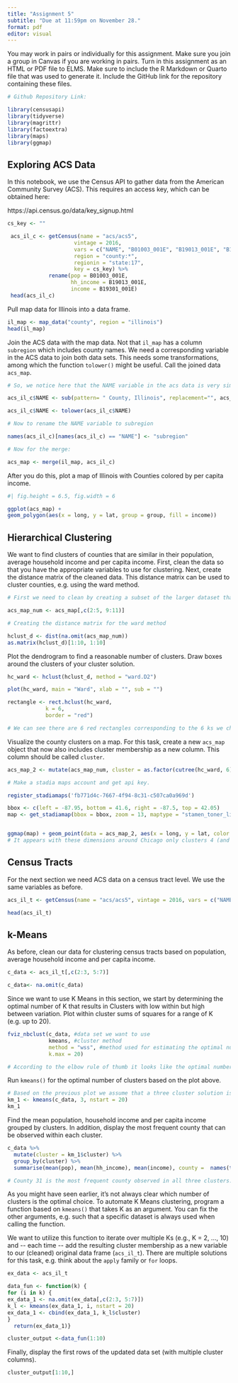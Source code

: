 ---
title: "Assignment 5"
subtitle: "Due at 11:59pm on November 28."
format: pdf
editor: visual
---

You may work in pairs or individually for this assignment. Make sure you join a group in Canvas if you are working in pairs. Turn in this assignment as an HTML or PDF file to ELMS. Make sure to include the R Markdown or Quarto file that was used to generate it. Include the GitHub link for the repository containing these files.

```{r}
# Github Repository Link: 

library(censusapi)
library(tidyverse)
library(magrittr)
library(factoextra)
library(maps)
library(ggmap)
```

## Exploring ACS Data

In this notebook, we use the Census API to gather data from the American Community Survey (ACS). This requires an access key, which can be obtained here:

https://api.census.go/data/key_signup.html

```{r}

cs_key <- ""

 acs_il_c <- getCensus(name = "acs/acs5",
                     vintage = 2016,
                     vars = c("NAME", "B01003_001E", "B19013_001E", "B19301_001E"),
                     region = "county:*",
                     regionin = "state:17",
                     key = cs_key) %>%
             rename(pop = B01003_001E, 
                    hh_income = B19013_001E, 
                    income = B19301_001E)
 head(acs_il_c)
```

Pull map data for Illinois into a data frame.

```{r}
il_map <- map_data("county", region = "illinois")
head(il_map)
```

Join the ACS data with the map data. Not that `il_map` has a column `subregion` which includes county names. We need a corresponding variable in the ACS data to join both data sets. This needs some transformations, among which the function `tolower()` might be useful. Call the joined data `acs_map`.

```{r}
# So, we notice here that the NAME variable in the acs data is very similar to the subregion variable in the il data. The big difference is that in the name variable County, Illinois is tacked onto everything and the first letter of each county is capitalized. So, we want to use some kind of string extractor function to get rid of the unwanted part of the acs NAME variable and then transform the variable to lowercase with the tolower() function.

acs_il_c$NAME <- sub(pattern= " County, Illinois", replacement="", acs_il_c$NAME)

acs_il_c$NAME <- tolower(acs_il_c$NAME)

# Now to rename the NAME variable to subregion

names(acs_il_c)[names(acs_il_c) == "NAME"] <- "subregion"

# Now for the merge:

acs_map <- merge(il_map, acs_il_c)
```

After you do this, plot a map of Illinois with Counties colored by per capita income.

```{r}
#| fig.height = 6.5, fig.width = 6

ggplot(acs_map) + 
geom_polygon(aes(x = long, y = lat, group = group, fill = income))
```

## Hierarchical Clustering

We want to find clusters of counties that are similar in their population, average household income and per capita income. First, clean the data so that you have the appropriate variables to use for clustering. Next, create the distance matrix of the cleaned data. This distance matrix can be used to cluster counties, e.g. using the ward method.

```{r}
# First we need to clean by creating a subset of the larger dataset that only includes the numerical variables. We would want to include long, lat, group, order, pop, hh_income, and income.

acs_map_num <- acs_map[,c(2:5, 9:11)]

# Creating the distance matrix for the ward method

hclust_d <- dist(na.omit(acs_map_num))
as.matrix(hclust_d)[1:10, 1:10]
```

Plot the dendrogram to find a reasonable number of clusters. Draw boxes around the clusters of your cluster solution.

```{r}
hc_ward <- hclust(hclust_d, method = "ward.D2")

plot(hc_ward, main = "Ward", xlab = "", sub = "")

rectangle <- rect.hclust(hc_ward, 
            k = 6, 
            border = "red")

# We can see there are 6 red rectangles corresponding to the 6 ks we chose.
```

Visualize the county clusters on a map. For this task, create a new `acs_map` object that now also includes cluster membership as a new column. This column should be called `cluster`.

```{r}
acs_map_2 <- mutate(acs_map_num, cluster = as.factor(cutree(hc_ward, 6)))  

# Make a stadia maps account and get api key.

register_stadiamaps('fb771d4c-7667-4f94-8c31-c507ca0a969d')

bbox <- c(left = -87.95, bottom = 41.6, right = -87.5, top = 42.05)
map <- get_stadiamap(bbox = bbox, zoom = 13, maptype = "stamen_toner_lite")


ggmap(map) + geom_point(data = acs_map_2, aes(x = long, y = lat, color = cluster, alpha = 0.5))
# It appears with these dimensions around Chicago only clusters 4 (and maybe one cluster of 5) are visible. 
```

## Census Tracts

For the next section we need ACS data on a census tract level. We use the same variables as before.

```{r}
acs_il_t <- getCensus(name = "acs/acs5", vintage = 2016, vars = c("NAME", "B01003_001E", "B19013_001E", "B19301_001E"), region = "tract:*", regionin = "state:17", key = cs_key) %>% mutate_all(~ifelse(.==-666666666, NA, .)) %>% rename(pop = B01003_001E, hh_income = B19013_001E, income = B19301_001E)

head(acs_il_t)
```

## k-Means

As before, clean our data for clustering census tracts based on population, average household income and per capita income.

```{r}
c_data <- acs_il_t[,c(2:3, 5:7)]

c_data<- na.omit(c_data)
```

Since we want to use K Means in this section, we start by determining the optimal number of K that results in Clusters with low within but high between variation. Plot within cluster sums of squares for a range of K (e.g. up to 20).

```{r}
fviz_nbclust(c_data, #data set we want to use
             kmeans, #cluster method
             method = "wss", #method used for estimating the optimal number of clusters
             k.max = 20)

# According to the elbow rule of thumb it looks like the optimal number of clusters would be 3.
```

Run `kmeans()` for the optimal number of clusters based on the plot above.

```{r}
# Based on the previous plot we assume that a three cluster solution is adequate. Note that `nstart` can be used to try out several starting points for the clusters.
km_1 <- kmeans(c_data, 3, nstart = 20)
km_1
```

Find the mean population, household income and per capita income grouped by clusters. In addition, display the most frequent county that can be observed within each cluster.

```{r}

c_data %>%
  mutate(cluster = km_1$cluster) %>%
  group_by(cluster) %>%
  summarise(mean(pop), mean(hh_income), mean(income), county =  names(table(county))[which.max(table(county))])

# County 31 is the most frequent county observed in all three clusters. When checking back with the acs_il_t dataset that was present before it appears that county 31 is Kankakee County.
```

As you might have seen earlier, it's not always clear which number of clusters is the optimal choice. To automate K Means clustering, program a function based on `kmeans()` that takes K as an argument. You can fix the other arguments, e.g. such that a specific dataset is always used when calling the function.

We want to utilize this function to iterate over multiple Ks (e.g., K = 2, ..., 10) and \-- each time \-- add the resulting cluster membership as a new variable to our (cleaned) original data frame (`acs_il_t`). There are multiple solutions for this task, e.g. think about the `apply` family or `for` loops.

```{r}
ex_data <- acs_il_t

data_fun <- function(k) {
for (i in k) {
ex_data_1 <- na.omit(ex_data[,c(2:3, 5:7)])
k_l <- kmeans(ex_data_1, i, nstart = 20)
ex_data_1 <- cbind(ex_data_1, k_l$cluster)
}
  return(ex_data_1)}

cluster_output <-data_fun(1:10)
```

Finally, display the first rows of the updated data set (with multiple cluster columns).

```{r}
cluster_output[1:10,]
```
